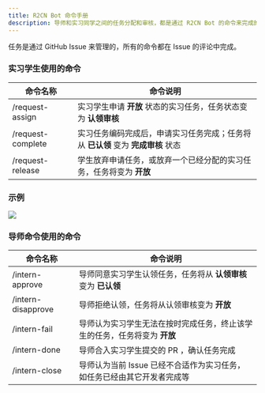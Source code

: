 ```yaml
---
title: R2CN Bot 命令手册
description: 导师和实习同学之间的任务分配和审核，都是通过 R2CN Bot 的命令来完成的。Bot 命令分为导师侧和学生侧，是一个以 `/` 开始的 GitHub Issue Comment。
---
```


任务是通过 GitHub Issue 来管理的，所有的命令都在 Issue 的评论中完成。

### 实习学生使用的命令

| 命令名称          | 命令说明                                                                         |
| ----------------- | -------------------------------------------------------------------------------- |
| /request-assign   | 实习学生申请 **开放** 状态的实习任务，任务状态变为 **认领审核**                  |
| /request-complete | 实习任务编码完成后，申请实习任务完成；任务将从 **已认领** 变为 **完成审核** 状态 |
| /request-release  | 学生放弃申请任务，或放弃一个已经分配的实习任务，任务将变为 **开放**              |

### 示例

<img src="/images/project/bot/usage/bot-4.jpg" />

### 导师命令使用的命令

| 命令名称           | 命令说明                                                                                         |
| ------------------ | ------------------------------------------------------------------------------------------------ |
| /intern-approve    | 导师同意实习学生认领任务，任务将从 **认领审核** 变为 **已认领**                                  |
| /intern-disapprove | 导师拒绝认领，任务将从认领审核变为 **开放**                                                      |
| /intern-fail       | 导师认为实习学生无法在按时完成任务，终止该学生的任务，任务将变为 **开放**                        |
| /intern-done       | 导师合入实习学生提交的 PR ，确认任务完成                                                         |
| /intern-close      | 导师认为当前 Issue 已经不合适作为实习任务，如任务已经由其它开发者完成等 |
